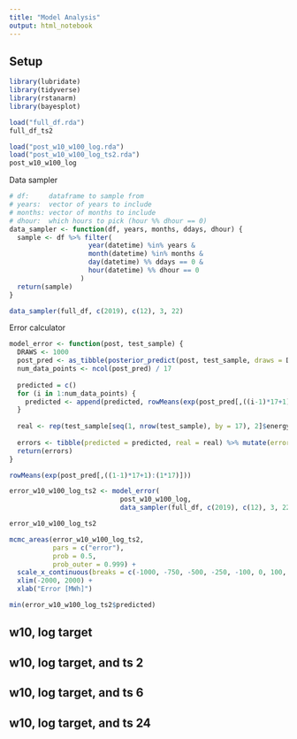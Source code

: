 ```yaml
---
title: "Model Analysis"
output: html_notebook
---
```


## Setup

```r
library(lubridate)
library(tidyverse)
library(rstanarm)
library(bayesplot)
```

```r
load("full_df.rda")
full_df_ts2
```

```r
load("post_w10_w100_log.rda")
load("post_w10_w100_log_ts2.rda")
post_w10_w100_log
```

Data sampler

```r
# df:     dataframe to sample from
# years:  vector of years to include
# months: vector of months to include
# dhour:  which hours to pick (hour %% dhour == 0)
data_sampler <- function(df, years, months, ddays, dhour) {
  sample <- df %>% filter(
                    year(datetime) %in% years &
                    month(datetime) %in% months &
                    day(datetime) %% ddays == 0 &
                    hour(datetime) %% dhour == 0
                  )
  return(sample)
}
```

```r
data_sampler(full_df, c(2019), c(12), 3, 22)
```


Error calculator
```r
model_error <- function(post, test_sample) {
  DRAWS <- 1000
  post_pred <- as_tibble(posterior_predict(post, test_sample, draws = DRAWS))
  num_data_points <- ncol(post_pred) / 17
  
  predicted = c()
  for (i in 1:num_data_points) {
    predicted <- append(predicted, rowMeans(exp(post_pred[,((i-1)*17+1):(i*17)])))
  }
  
  real <- rep(test_sample[seq(1, nrow(test_sample), by = 17), 2]$energy, each = DRAWS)
  
  errors <- tibble(predicted = predicted, real = real) %>% mutate(error = predicted - real)
  return(errors)
}
```

```r
rowMeans(exp(post_pred[,((1-1)*17+1):(1*17)]))
```



```r
error_w10_w100_log_ts2 <- model_error(
                            post_w10_w100_log,
                            data_sampler(full_df, c(2019), c(12), 3, 22))

error_w10_w100_log_ts2
```

```r
mcmc_areas(error_w10_w100_log_ts2,
           pars = c("error"),
           prob = 0.5,
           prob_outer = 0.999) +
  scale_x_continuous(breaks = c(-1000, -750, -500, -250, -100, 0, 100, 250, 500, 750)) +
  xlim(-2000, 2000) +
  xlab("Error [MWh]")
```

```r
min(error_w10_w100_log_ts2$predicted)
```



## w10, log target

## w10, log target, and ts 2

## w10, log target, and ts 6

## w10, log target, and ts 24